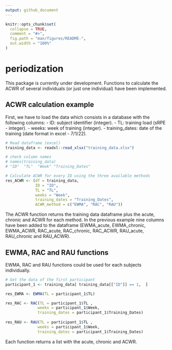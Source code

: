 ```yaml
---
output: github_document
---
```



```r
knitr::opts_chunk$set(
  collapse = TRUE,
  comment = "#>",
  fig.path = "man/figures/README-",
  out.width = "100%"
)
```

# periodization

This package is currently under development. Functions to calculate the ACWR of several individuals (or just one individual) have been implemented.

## ACWR calculation example

First, we have to load the data which consists in a database with the following columns: 
- ID: subject identifier (integer). 
- TL: training load (sRPE - integer). 
- weeks: week of training (integer).
- training_dates: date of the training (date format in excel - 7/1/22).

``` r
# Read dataframe (excel)
training_data <- readxl::read_xlsx("training_data.xlsx")

# check column names
# names(training_data)
# "ID"  "TL"  "Week" "Training_Dates"

# Calculate ACWR for every ID using the three available methods
res_ACWR <- (df = training_data,
             ID = "ID",
             TL = "TL",
             weeks = "Week",
             training_dates = "Training_Dates",
             ACWR_method = c("EWMA", "RAC", "RAU"))
```

The ACWR function returns the training data dataframe plus the acute, 
chronic and ACWR for each method. In the previous example nine columns have been added
to the dataframe (EWMA_acute, EWMA_chronic, EWMA_ACWR, RAC_acute, RAC_chronic, RAC_ACWR,
RAU_acute, RAU_chronic and RAU_ACWR).


## EWMA, RAC and RAU functions

EWMA, RAC and RAU functions could be used for each subjects individually.

``` r
# Get the data of the first participant
participant_1 <- training_data[ training_data[["ID"]] == 1,  ]

res_EWMA <- EWMA(TL = participant_1$TL)

res_RAC <- RAC(TL = participant_1$TL ,
              weeks = participant_1$Week,
              training_dates = participant_1$Training_Dates)
              
res_RAU <- RAU(TL = participant_1$TL ,
              weeks = participant_1$Week,
              training_dates = participant_1$Training_Dates)
```

Each function returns a list with the acute, chronic and ACWR.             

